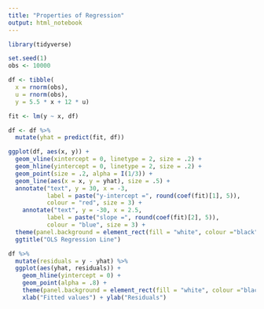 ```yaml
---
title: "Properties of Regression"
output: html_notebook
---
```


```r
library(tidyverse)

```

```r
set.seed(1)
obs <- 10000

df <- tibble(
  x = rnorm(obs),
  u = rnorm(obs),
  y = 5.5 * x + 12 * u)

fit <- lm(y ~ x, df)

df <- df %>% 
  mutate(yhat = predict(fit, df))

ggplot(df, aes(x, y)) +
  geom_vline(xintercept = 0, linetype = 2, size = .2) +
  geom_hline(yintercept = 0, linetype = 2, size = .2) +
  geom_point(size = .2, alpha = I(1/3)) + 
  geom_line(aes(x = x, y = yhat), size = .5) +
  annotate("text", y = 30, x = -3, 
           label = paste("y-intercept =", round(coef(fit)[1], 5)), 
           colour = "red", size = 3) +
    annotate("text", y = -30, x = 2.5, 
           label = paste("slope =", round(coef(fit)[2], 5)), 
           colour = "blue", size = 3) +
  theme(panel.background = element_rect(fill = "white", colour ="black")) +
  ggtitle("OLS Regression Line")
```

```r
df %>% 
  mutate(residuals = y - yhat) %>% 
  ggplot(aes(yhat, residuals)) +
    geom_hline(yintercept = 0) +
    geom_point(alpha = .8) +
    theme(panel.background = element_rect(fill = "white", colour ="black")) +
    xlab("Fitted values") + ylab("Residuals")
```

